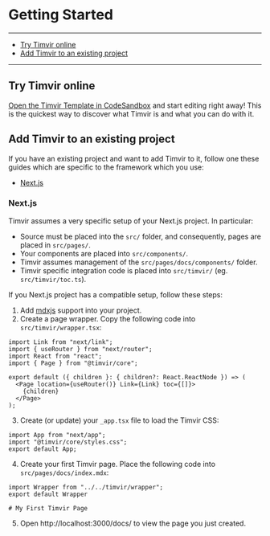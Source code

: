 
# Getting Started

---

- [Try Timvir online](#try)
- [Add Timvir to an existing project](#add)

---

## Try Timvir online

[Open the Timvir Template in CodeSandbox](http://codesandbox.io/s/github/timvir/template) and start editing right away! This is the quickest way to discover what Timvir is and what you can do with it.

## Add Timvir to an existing project

If you have an existing project and want to add Timvir to it, follow one these guides which are specific to the framework which you use:

- [Next.js](#nextjs)

### Next.js

Timvir assumes a very specific setup of your Next.js project. In particular:

- Source must be placed into the `src/` folder, and consequently, pages are placed in `src/pages/`.
- Your components are placed into `src/components/`.
- Timvir assumes management of the `src/pages/docs/components/` folder.
- Timvir specific integration code is placed into `src/timvir/` (eg. `src/timvir/toc.ts`).

If you Next.js project has a compatible setup, follow these steps:

1.  Add [mdxjs](https://mdxjs.com/getting-started/next) support into your project.
2.  Create a page wrapper. Copy the following code into `src/timvir/wrapper.tsx`:

```
import Link from "next/link";
import { useRouter } from "next/router";
import React from "react";
import { Page } from "@timvir/core";

export default ({ children }: { children?: React.ReactNode }) => (
  <Page location={useRouter()} Link={Link} toc={[]}>
    {children}
  </Page>
);
```

3.  Create (or update) your `_app.tsx` file to load the Timvir CSS:

```
import App from "next/app";
import "@timvir/core/styles.css";
export default App;
```

4.  Create your first Timvir page. Place the following code into `src/pages/docs/index.mdx`:

```
import Wrapper from "../../timvir/wrapper";
export default Wrapper

# My First Timvir Page
```

5.  Open http://localhost:3000/docs/ to view the page you just created.
